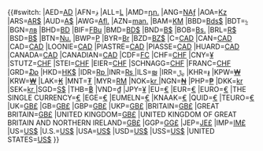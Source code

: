 {{#switch:{{uc:{{{1|}}}}}<!-- If you add a case to this switch statement, be sure to give the case in upper case letters, since the us parser function used here converts everything given to upper case. -->
|AED=[[阿联酋迪尔汗|AD]]
|AFN=[[阿富汗尼|؋]]
|ALL=[[Albanian lek|L]]
|AMD=[[亚美尼亚德拉姆|դր.]]
|ANG=[[Netherlands Antillean guilder|NAƒ]]
|AOA=[[Kwanza|Kz]]
|ARS=[[阿根廷比索|AR$]]
|AUD=[[Australian dollar|A$]]
|AWG=[[Aruban guilder|Afl.]]
|AZN=[[Azerbaijani manat|man.]]
|BAM=[[Bosnia and Herzegovina konvertibilna marka|KM]]
|BBD=[[Barbados dollar|Bds$]]
|BDT=[[孟加拉塔卡|৳]]
|BGN=[[Bulgarian lev|лв]]
|BHD=[[巴林第纳尔|BD]]
|BIF=[[Burundian franc|FBu]]
|BMD=[[Bermudian dollar|BD$]]
|BND=[[Brunei dollar|B$]]
|BOB=[[玻利维亚诺|Bs.]]
|BRL=[[巴西雷亚尔|R$]]
|BSD=[[巴哈马元|B$]]
|BTN=[[Ngultrum|Nu.]]
|BWP=[[Botswana pula|P]]
|BYR=[[Belarusian ruble|Br]]
|BZD=[[Belize dollar|BZ$]]
|C=[[加拿大元|CAD]]
|CAN=[[加拿大元|CAD]]
|CAD=[[加拿大元|CAD]]
<!-- "buck" intentionally avoided here, due to the ambiguity in use between Canadian/US dollar -->
|LOONIE=[[加拿大元|CAD]]
|PIASTRE=[[加拿大元|CAD]]
|PIASSE=[[加拿大元|CAD]]
|HUARD=[[加拿大元|CAD]]
|CANADA=[[加拿大元|CAD]]
|CANADIAN=[[加拿大元|CAD]]
|CDF=[[Congolese franc|FC]]
|CHF=[[瑞士法郎|CHF]]
|CNY=[[人民币|¥]]
|STUTZ=[[瑞士法郎|CHF]]
|STEI=[[瑞士法郎|CHF]]
|EIER=[[瑞士法郎|CHF]]
|SCHNAGG=[[瑞士法郎|CHF]]
|FRANC=[[瑞士法郎|CHF]]
|GRD=[[Greek drachma|₯]]
|HKD=[[港元|HK$]] 
|IDR=[[印尼盾|Rp ]]
<!-- It doesn't look like the Unicode glyph for the Indian rupee symbol introduced 15 July 2010 is implemented widely yet -->
|INR=[[印度卢比|₨ ]]
|ILS=[[以色列新谢克尔|₪]]
|IRR=[[伊朗里亚尔|﷼]]
|KHR=[[柬埔寨瑞尔|៛]]
|KPW=[[朝鲜圆|₩]]
|KRW=[[韩元|₩]]
|LAK=[[老挝基普|₭]]
|MNT=[[蒙古图格里克|₮]]
|MYR=[[马来西亚令吉|RM]] 
|NOK=[[挪威克朗|kr ]]
|NGN=[[Nigerian naira|₦]]
|PHP=[[菲律宾比索|₱]]
|DKK=[[丹麦克朗|kr ]]
|SEK=[[瑞典克朗|kr ]]
|SGD=[[新加坡元|S$]] 
|THB=[[泰铢|฿]]
|VND=[[越南盾|₫]]
|JPY=[[日圓|¥]]
|EU=[[欧元|€]]
|EUR=[[欧元|€]]
|EURO=[[欧元|€]]
|THE SINGLE CURRENCY=[[欧元|€]]
|EGE=[[欧元|€]]
|EUMELN=[[欧元|€]]
|KNAAK=[[欧元|€]]
|QUID=[[欧元|€]]
|TEURO=[[欧元|€]]
|UK=[[英磅|GB£]]
|GB=[[英磅|GB£]]
|GBP=[[英磅|GB£]]
|UKP=[[英磅|GB£]]
|BRITAIN=[[英磅|GB£]]
|GREAT BRITAIN=[[英磅|GB£]]
|UNITED KINGDOM=[[英磅|GB£]]
|UNITED KINGDOM OF GREAT BRITAIN AND NORTHERN IRELAND=[[英磅|GB£]]
|GGP=[[Guernsey pound|GG£]]
|JEP=[[Jersey pound|JE£]]
|IMP=[[Isle of Man pound|IM£]]
|US=[[美元|US$]]
|U.S.=[[美元|US$]]
|USA=[[美元|US$]]
|USD=[[美元|US$]]
|USS=[[美元|US$]]
|UNITED STATES=[[美元|US$]]
}}<noinclude>
{{Documentation}}
</noinclude>